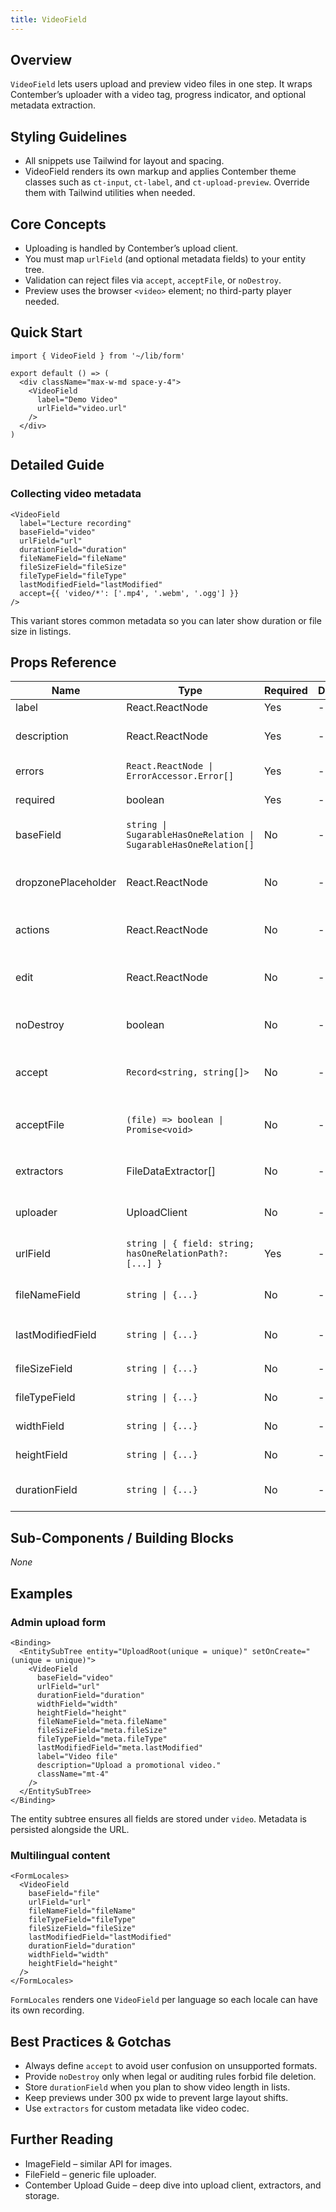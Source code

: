 ```yaml
---
title: VideoField
---
```


<!-- Edited by human: false -->
<!-- Examples count: 7 -->
<!-- Source examples: 2 -->
<!-- Playground examples: 1 -->
<!-- External examples: 4 -->
<!-- Import examples: 5 -->

## Overview
`VideoField` lets users upload and preview video files in one step.
It wraps Contember’s uploader with a video tag, progress indicator, and optional metadata extraction.

## Styling Guidelines
* All snippets use Tailwind for layout and spacing.
* VideoField renders its own markup and applies Contember theme classes such as `ct-input`, `ct-label`, and `ct-upload-preview`. Override them with Tailwind utilities when needed.

## Core Concepts
* Uploading is handled by Contember’s upload client.
* You must map `urlField` (and optional metadata fields) to your entity tree.
* Validation can reject files via `accept`, `acceptFile`, or `noDestroy`.
* Preview uses the browser `<video>` element; no third-party player needed.

## Quick Start
```tsx
import { VideoField } from '~/lib/form'

export default () => (
  <div className="max-w-md space-y-4">
    <VideoField
      label="Demo Video"
      urlField="video.url"
    />
  </div>
)
```

## Detailed Guide
### Collecting video metadata
```tsx
<VideoField
  label="Lecture recording"
  baseField="video"
  urlField="url"
  durationField="duration"
  fileNameField="fileName"
  fileSizeField="fileSize"
  fileTypeField="fileType"
  lastModifiedField="lastModified"
  accept={{ 'video/*': ['.mp4', '.webm', '.ogg'] }}
/>
```
This variant stores common metadata so you can later show duration or file size in listings.

## Props Reference
Name | Type | Required | Default | Description
--- | --- | --- | --- | ---
label | React.ReactNode | Yes | - | Field label.
description | React.ReactNode | Yes | - | Helper text shown under the label.
errors | `React.ReactNode \| ErrorAccessor.Error[]` | Yes | - | Validation errors.
required | boolean | Yes | - | Marks the field as mandatory.
baseField | `string \| SugarableHasOneRelation \| SugarableHasOneRelation[]` | No | - | Relation prefix for all sub-fields.
dropzonePlaceholder | React.ReactNode | No | - | Content rendered inside the empty dropzone.
actions | React.ReactNode | No | - | Custom action buttons (e.g., replace file).
edit | React.ReactNode | No | - | Custom edit control rendered near the preview.
noDestroy | boolean | No | - | Disables file removal capability.
accept | `Record<string, string[]>` | No | - | MIME → extensions mapping for the native picker.
acceptFile | `(file) => boolean \| Promise<void>` | No | - | Imperative validator. Throw `RejectFileError` to refuse.
extractors | FileDataExtractor[] | No | - | Additional metadata extractors.
uploader | UploadClient | No | - | Custom uploader instance.
urlField | `string \| { field: string; hasOneRelationPath?: [...] }` | Yes | - | Location of the uploaded file URL.
fileNameField | `string \| {...}` | No | - | Stores the original file name.
lastModifiedField | `string \| {...}` | No | - | Stores `lastModified` timestamp.
fileSizeField | `string \| {...}` | No | - | Stores file size in bytes.
fileTypeField | `string \| {...}` | No | - | Stores MIME type.
widthField | `string \| {...}` | No | - | Stores video width.
heightField | `string \| {...}` | No | - | Stores video height.
durationField | `string \| {...}` | No | - | Stores video duration in seconds.

## Sub-Components / Building Blocks
_None_

## Examples
### Admin upload form
```tsx
<Binding>
  <EntitySubTree entity="UploadRoot(unique = unique)" setOnCreate="(unique = unique)">
    <VideoField
      baseField="video"
      urlField="url"
      durationField="duration"
      widthField="width"
      heightField="height"
      fileNameField="meta.fileName"
      fileSizeField="meta.fileSize"
      fileTypeField="meta.fileType"
      lastModifiedField="meta.lastModified"
      label="Video file"
      description="Upload a promotional video."
      className="mt-4"
    />
  </EntitySubTree>
</Binding>
```
The entity subtree ensures all fields are stored under `video`. Metadata is persisted alongside the URL.

### Multilingual content
```tsx
<FormLocales>
  <VideoField
    baseField="file"
    urlField="url"
    fileNameField="fileName"
    fileTypeField="fileType"
    fileSizeField="fileSize"
    lastModifiedField="lastModified"
    durationField="duration"
    widthField="width"
    heightField="height"
  />
</FormLocales>
```
`FormLocales` renders one `VideoField` per language so each locale can have its own recording.

## Best Practices & Gotchas
* Always define `accept` to avoid user confusion on unsupported formats.
* Provide `noDestroy` only when legal or auditing rules forbid file deletion.
* Store `durationField` when you plan to show video length in lists.
* Keep previews under 300 px wide to prevent large layout shifts.
* Use `extractors` for custom metadata like video codec.

## Further Reading
* ImageField – similar API for images.
* FileField – generic file uploader.
* Contember Upload Guide – deep dive into upload client, extractors, and storage.

<!-- End of Generated Documentation -->
